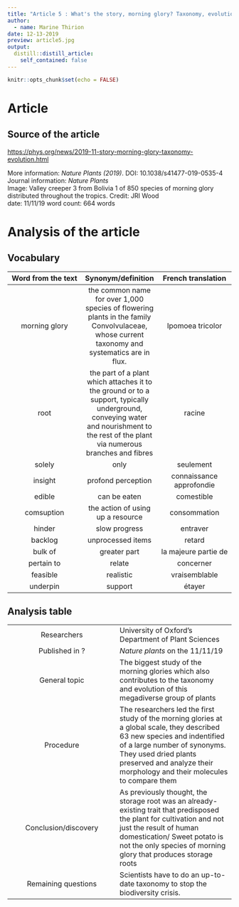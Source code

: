 ```yaml
---
title: "Article 5 : What's the story, morning glory? Taxonomy, evolution and sweet potatoes"
author:
  - name: Marine Thirion
date: 12-13-2019
preview: article5.jpg
output:
  distill::distill_article:
    self_contained: false
---
```


```r
knitr::opts_chunk$set(echo = FALSE)
```

# Article 
## Source of the article 

[https://phys.org/news/2019-11-story-morning-glory-taxonomy-evolution.html](https://phys.org/news/2019-11-story-morning-glory-taxonomy-evolution.html)

More information: *Nature Plants (2019)*. DOI: 10.1038/s41477-019-0535-4  
Journal information: *Nature Plants *  
Image: Valley creeper 3 from Bolivia 1 of 850 species of morning glory distributed throughout the tropics. Credit: JRI Wood  
date: 11/11/19
word count: 664 words


# Analysis of the article 
## Vocabulary

| Word from the text   | Synonym/definition   | French translation   |
|:--------------------:|:--------------------:|:--------------------:|
| morning glory   | the common name for over 1,000 species of flowering plants in the family Convolvulaceae, whose current taxonomy and systematics are in flux. | Ipomoea tricolor |
| root     | the part of a plant which attaches it to the ground or to a support, typically underground, conveying water and nourishment to the rest of the plant via numerous branches and fibres | racine  |
| solely   | only   | seulement  |
| insight   | profond perception  | connaissance approfondie   |
| edible    | can be eaten   | comestible    |
| comsuption   | the action of using up a resource  | consommation  |
| hinder  | slow progress   | entraver |
| backlog   | unprocessed items   | retard   |
| bulk of  | greater part    | la majeure partie de |
| pertain to   | relate   | concerner   |
| feasible   | realistic   | vraisemblable   |
| underpin  | support   | étayer   |


## Analysis table 

|                                |                                  |
|:------------------------------:|----------------------------------|
| Researchers        | University of Oxford's Department of Plant Sciences      |
| Published in ?  | *Nature plants* on the 11/11/19  |
| General topic    | The biggest study of the morning glories which also contributes  to the taxonomy and evolution of this megadiverse group of plants |
| Procedure     | The researchers led the first study of the morning glories at a global scale, they described 63 new species and indentified of a large number of synonyms. They used dried plants preserved and analyze their morphology and their molecules to compare them |
| Conclusion/discovery    | As previously thought, the storage root was an already-existing trait that predisposed the plant for cultivation and not just the result of human domestication/ Sweet potato is not the only species of morning glory that produces storage roots |
| Remaining questions   | Scientists have to do an up-to-date taxonomy to stop the biodiversity crisis. |

